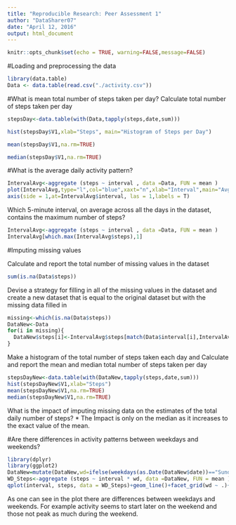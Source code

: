 ---
title: "Reproducible Research: Peer Assessment 1"
author: "DataSharer07"
date: "April 12, 2016"
output: html_document
---

```{r setup, include=FALSE}
knitr::opts_chunk$set(echo = TRUE, warning=FALSE,message=FALSE)
```

#Loading and preprocessing the data
```{r}
library(data.table)
Data <- data.table(read.csv("./activity.csv"))
```
#What is mean total number of steps taken per day?
Calculate total number of steps taken per day

```{r}
stepsDay<-data.table(with(Data,tapply(steps,date,sum)))

hist(stepsDay$V1,xlab="Steps", main="Histogram of Steps per Day")

mean(stepsDay$V1,na.rm=TRUE)

median(stepsDay$V1,na.rm=TRUE)

```

#What is the average daily activity pattern?
```{r}
IntervalAvg<-aggregate (steps ~ interval , data =Data, FUN = mean ) 
plot(IntervalAvg,type="l",col="blue",xaxt="n",xlab="Interval",main="Avg. number of steps by Interval")
axis(side = 1,at=IntervalAvg$interval, las = 1,labels = T)
```

Which 5-minute interval, on average across all the days in the dataset, contains the maximum number of steps?
```{r}
IntervalAvg<-aggregate (steps ~ interval , data =Data, FUN = mean ) 
IntervalAvg[which.max(IntervalAvg$steps),1]
```

#Imputing missing values

Calculate and report the total number of missing values in the dataset

```{r}
sum(is.na(Data$steps))
```

Devise a strategy for filling in all of the missing values in the dataset and create a new dataset that is equal to the original dataset but with the missing data filled in

```{r}
missing<-which(is.na(Data$steps))
DataNew<-Data
for(i in missing){
  DataNew$steps[i]<-IntervalAvg$steps[match(Data$interval[i],IntervalAvg$interval)]
}
```

Make a histogram of the total number of steps taken each day and Calculate and report the mean and median total number of steps taken per day
```{r}
stepsDayNew<-data.table(with(DataNew,tapply(steps,date,sum)))
hist(stepsDayNew$V1,xlab="Steps")
mean(stepsDayNew$V1,na.rm=TRUE)
median(stepsDayNew$V1,na.rm=TRUE)
```
What is the impact of imputing missing data on the estimates of the total daily number of steps?
* The Impact is only on the median as it increases to the exact value of the mean.

#Are there differences in activity patterns between weekdays and weekends?
```{r}
library(dplyr)
library(ggplot2)
DataNew=mutate(DataNew,wd=ifelse(weekdays(as.Date(DataNew$date))=="Sunday" | weekdays(as.Date(DataNew$date))=="Saturday" , "weekend", "weekday"))
WD_Steps<-aggregate (steps ~ interval * wd, data =DataNew, FUN = mean ) 
qplot(interval, steps, data = WD_Steps)+geom_line()+facet_grid(wd ~ .)+xlab("Interval") + ylab("Avg. number of Steps")
```

As one can see in the plot there are differences between weekdays and weekends. For example activity seems to start later on the weekend and those not peak as much during the weekend.
